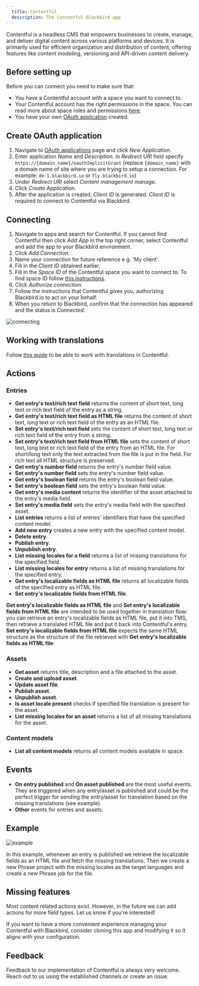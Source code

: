 ```yaml
---
  title: Contentful
  description: The Contentful Blackbird app
---
```


<LinkCard title="View on Github" target="_blank" href="https://github.com/bb-io/Contentful" icon="github" />

Contentful is a headless CMS that empowers businesses to create, manage, and deliver digital content across various platforms and devices. It is primarily used for efficient organization and distribution of content, offering features like content modeling, versioning and API-driven content delivery.

## Before setting up

Before you can connect you need to make sure that:

- You have a Contentful account with a space you want to connect to.
- Your Contentful account has the right permissions in the space. You can read more about space roles and permissions [here](https://www.contentful.com/help/space-roles-and-permissions/).
- You have your own [OAuth application](https://app.contentful.com/account/profile/developers/applications) created.

## Create OAuth application

1. Navigate to [OAuth applications](https://app.contentful.com/account/profile/developers/applications) page and click _New Application_.
2. Enter application _Name_ and _Description_. In _Redirect URI_ field specify `https://{domain_name}/oauthImplicitGrant` (replace `{domain_name}` with a domain name of site where you are trying to setup a connection. For example: `de-1.blackbird.io` or `fly.blackbird.io`)
3. Under _Redirect URI_ select _Content management manage_.
4. Click _Create Application_.
5. After the application is created, _Client ID_ is generated. _Client ID_ is required to connect to Contentful via Blackbird.

## Connecting

1. Navigate to apps and search for Contentful. If you cannot find Contentful then click _Add App_ in the top right corner, select Contentful and add the app to your Blackbird environment.
2. Click _Add Connection_.
3. Name your connection for future reference e.g. 'My client'.
4. Fill in the _Client ID_ obtained earlier.
5. Fill in the _Space ID_ of the Contentful space you want to connect to. To find space ID follow [this instructions](https://www.contentful.com/help/find-space-id/).
6. Click _Authorize connection_. 
7. Follow the instructions that Contentful gives you, authorizing Blackbird.io to act on your behalf. 
8. When you return to Blackbird, confirm that the connection has appeared and the status is _Connected_.

![connecting](https://raw.githubusercontent.com/bb-io/Contentful/main/image/README/connecting.png)

## Working with translations

Follow [this guide](https://www.contentful.com/help/working-with-translations/) to be able to work with translations in Contentful.

## Actions

### Entries

- **Get entry's text/rich text field** returns the content of short text, long text or rich text field of the entry as a string.
- **Get entry's text/rich text field as HTML file** returns the content of short text, long text or rich text field of the entry as an HTML file.
- **Set entry's text/rich text field** sets the content of short text, long text or rich text field of the entry from a string.
- **Set entry's text/rich text field from HTML file** sets the content of short text, long text or rich text field of the entry from an HTML file. For short/long text only the text extracted from the file is put in the field. For rich text all HTML structure is preserved.
- **Get entry's number field** returns the entry's number field value.
- **Set entry's number field** sets the entry's number field value.
- **Get entry's boolean field** returns the entry's boolean field value.
- **Set entry's boolean field** sets the entry's boolean field value.
- **Get entry's media content** returns the identifier of the asset attached to the entry's media field.
- **Set entry's media field** sets the entry's media field with the specified asset.
- **List entries** returns a list of entries' identifiers that have the specified content model.
- **Add new entry** creates a new entry with the specified content model.
- **Delete entry**.
- **Publish entry**.
- **Unpublish entry**.
- **List missing locales for a field** returns a list of missing translations for the specified field.
- **List missing locales for entry** returns a list of missing translations for the specified entry.
- **Get entry's localizable fields as HTML file** returns all localizable fields of the specified entry as HTML file. 
- **Set entry's localizable fields from HTML file**.

**Get entry's localizable fields as HTML file** and **Set entry's localizable fields from HTML file** are intended to be used together in translation flow: you can retrieve an entry's localizable fields as HTML file, put it into TMS, then retrieve a translated HTML file and put it back into Contentful's entry. **Set entry's localizable fields from HTML file** expects the same HTML structure as the structure of the file retrieved with **Get entry's localizable fields as HTML file**.

### Assets

- **Get asset** returns title, description and a file attached to the asset.
- **Create and upload asset**.
- **Update asset file**.
- **Publish asset**.
- **Unpublish asset**.
- **Is asset locale present** checks if specified file translation is present for the asset.
- **List missing locales for an asset** returns a list of all missing translations for the asset.

### Content models

- **List all content models** returns all content models available in space.

## Events

- **On entry published** and **On asset published** are the most useful events. They are triggered when any entry/asset is published and could be the perfect trigger for sending the entry/asset for translation based on the missing translations (see example).
- **Other** events for entries and assets.

## Example

![example](https://raw.githubusercontent.com/bb-io/Contentful/main/image/README/example.png)

In this example, whenever an entry is published we retrieve the localizable fields as an HTML file and fetch the missing translations. Then we create a new Phrase project with the missing locales as the target languages and create a new Phrase job for the file.

## Missing features

Most content related actions exist. However, in the future we can add actions for more field types. Let us know if you're interested!

If you want to have a more convenient experience managing your Contentful with Blackbird, consider cloning this app and modifying it so it aligns with your configuration.

## Feedback

Feedback to our implementation of Contentful is always very welcome. Reach out to us using the established channels or create an issue.
 
